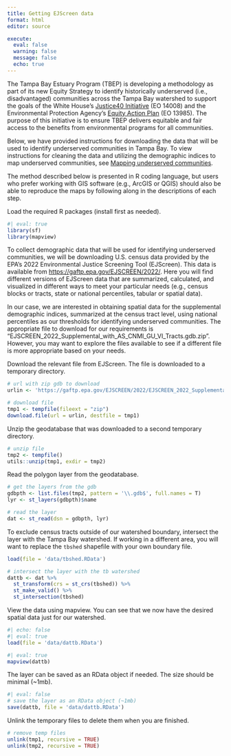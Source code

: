 ```yaml
---
title: Getting EJScreen data
format: html
editor: source

execute:
  eval: false
  warning: false
  message: false
  echo: true
---
```


The Tampa Bay Estuary Program (TBEP) is developing a methodology as part of its new Equity Strategy to identify historically underserved (i.e., disadvantaged) communities across the Tampa Bay watershed to support the goals of the White House’s [Justice40 Initiative](https://www.whitehouse.gov/environmentaljustice/justice40/){target="_blank"} (EO 14008) and the Environmental Protection Agency’s [Equity Action Plan](https://www.epa.gov/environmentaljustice/equity-action-plan){target="_blank"} (EO 13985). The purpose of this initiative is to ensure TBEP delivers equitable and fair access to the benefits from environmental programs for all communities. 

Below, we have provided instructions for downloading the data that will be used to identify underserved communities in Tampa Bay. To view instructions for cleaning the data and utilizing the demographic indices to map underserved communities, see [Mapping underserved communities](create.html).

The method described below is presented in R coding language, but users who prefer working with GIS software (e.g., ArcGIS or QGIS) should also be able to reproduce the maps by following along in the descriptions of each step.

Load the required R packages (install first as needed).

```r
#| eval: true
library(sf)
library(mapview)
```

To collect demographic data that will be used for identifying underserved communities, we will be downloading U.S. census data provided by the EPA’s 2022 Environmental Justice Screening Tool (EJScreen). This data is available from [https://gaftp.epa.gov/EJSCREEN/2022/](https://gaftp.epa.gov/EJSCREEN/2022/){target="_blank"}. Here you will find different versions of EJScreen data that are summarized, calculated, and visualized in different ways to meet your particular needs (e.g., census blocks or tracts, state or national percentiles, tabular or spatial data).

In our case, we are interested in obtaining spatial data for the supplemental demographic indices, summarized at the census tract level, using national percentiles as our thresholds for identifying underserved communities. The appropriate file to download for our requirements is "EJSCREEN_2022_Supplemental_with_AS_CNMI_GU_VI_Tracts.gdb.zip". However, you may want to explore the files available to see if a different file is more appropriate based on your needs.

Download the relevant file from EJScreen. The file is downloaded to a temporary directory.

```r
# url with zip gdb to download
urlin <- 'https://gaftp.epa.gov/EJSCREEN/2022/EJSCREEN_2022_Supplemental_with_AS_CNMI_GU_VI_Tracts.gdb.zip'

# download file
tmp1 <- tempfile(fileext = "zip")
download.file(url = urlin, destfile = tmp1)
```

Unzip the geodatabase that was downloaded to a second temporary directory. 

```r
# unzip file
tmp2 <- tempfile()
utils::unzip(tmp1, exdir = tmp2)
```

Read the polygon layer from the geodatabase.

```r
# get the layers from the gdb
gdbpth <- list.files(tmp2, pattern = '\\.gdb$', full.names = T)
lyr <- st_layers(gdbpth)$name

# read the layer
dat <- st_read(dsn = gdbpth, lyr)
```

To exclude census tracts outside of our watershed boundary, intersect the layer with the Tampa Bay watershed. If working in a different area, you will want to replace the `tbshed` shapefile with your own boundary file.

```r
load(file = 'data/tbshed.RData')

# intersect the layer with the tb watershed
dattb <- dat %>% 
  st_transform(crs = st_crs(tbshed)) %>% 
  st_make_valid() %>% 
  st_intersection(tbshed)
```

View the data using mapview. You can see that we now have the desired spatial data just for our watershed.

```r
#| echo: false
#| eval: true
load(file = 'data/dattb.RData')
```
```r
#| eval: true
mapview(dattb)
```

The layer can be saved as an RData object if needed. The size should be minimal (~1mb).

```r
#| eval: false
# save the layer as an RData object (~1mb)
save(dattb, file = 'data/dattb.RData')
```

Unlink the temporary files to delete them when you are finished.

```r
# remove temp files
unlink(tmp1, recursive = TRUE)
unlink(tmp2, recursive = TRUE)
```

